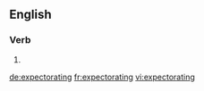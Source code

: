==English==

===Verb===
{{head|en}}

# {{present participle of|expectorate}}

[[de:expectorating]]
[[fr:expectorating]]
[[vi:expectorating]]